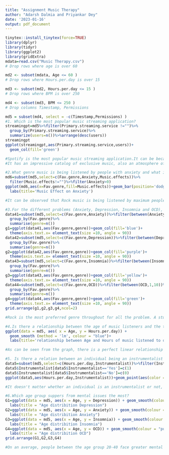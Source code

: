 ---
title: "Assignment Music Therapy"
author: "Adarsh Dalmia and Priyankar Dey"
date: '2023-01-16'
output: pdf_document
---

```{r}
tinytex::install_tinytex(force=TRUE)
library(dplyr)
library(tidyr)
library(ggplot2)
library(gridExtra)
mdata=read.csv("Music Therapy.csv")
# Drop rows where age is over 60

md2 <- subset(mdata, Age <= 60 )
# Drop rows where Hours.per.day is over 15

md3 <- subset(md2, Hours.per.day <= 15 )
# Drop rows where BPM is over 250

md4 <- subset(md3, BPM <= 250 )
# Drop columns Timestamp, Permissions

md5 = subset(md4, select = -c(Timestamp,Permissions) )
#1. Which is the most popular music streaming application?
streamingpt=md5%>%filter(Primary.streaming.service !="")%>%
  group_by(Primary.streaming.service)%>%
  summarize(users=n())%>%arrange(desc(users))
streamingpt
ggplot(streamingpt,aes(Primary.streaming.service,users))+
  geom_col(fill='green')

#Spotify is the most popular music streaming application.It can be because Spotify is the most innovative and captivating application.
#It has an impressive catalog of exclusive music, also an atmosphere of "no limits" - something many other competitors fail to offer.

#2.What genre music is being listened by people with anxiety and what is the impact of the different genres on the indiviuals.
md6=subset(md5,select=c(Fav.genre,Anxiety,Music.effects))%>%
  filter(Music.effects!="")%>%filter(Anxiety>0)
ggplot(md6,aes(x=Fav.genre,fill=Music.effects))+geom_bar(position='dodge')+
  labs(title='Music Effect on Anxiety')

#It can be observed that Rock music is being listened by maximum people. and It can also be seen that maximum people's condition also improve by the same.

#3.For the different problems (Anxiety, Depression, Insomnia and OCD), which are the most favourite genre.
data41=subset(md5,select=c(Fav.genre,Anxiety))%>%filter(between(Anxiety,1,10))%>%
  group_by(Fav.genre)%>%
  summarise(genre=n())
g1=ggplot(data41,aes(Fav.genre,genre))+geom_col(fill='blue')+
  theme(axis.text.x= element_text(size =10, angle = 90))
data42=subset(md5,select=c(Fav.genre,Depression))%>%filter(between(Depression,1,10))%>%
  group_by(Fav.genre)%>%
  summarise(genre=n())
g2=ggplot(data42,aes(Fav.genre,genre))+geom_col(fill='purple')+
  theme(axis.text.x= element_text(size =10, angle = 90))
data43=subset(md5,select=c(Fav.genre,Insomnia))%>%filter(between(Insomnia,1,10))%>%
  group_by(Fav.genre)%>%
  summarise(genre=n())
g3=ggplot(data43,aes(Fav.genre,genre))+geom_col(fill='yellow')+
  theme(axis.text.x= element_text(size =10, angle = 90))
data44=subset(md5,select=c(Fav.genre,OCD))%>%filter(between(OCD,1,10))%>%
  group_by(Fav.genre)%>%
  summarise(genre=n())
g4=ggplot(data44,aes(Fav.genre,genre))+geom_col(fill='green')+
  theme(axis.text.x= element_text(size =10, angle = 90))
grid.arrange(g1,g2,g3,g4,ncol=2)

#Rock is the most preferred genre throughout for all the problem. A study reveals that the genre of music that has the most suicides is rock music. This is likely because rock music often deals with dark and depressing topics, such as death, loss, and betrayal. Rock music can also be very aggressive and angsty, which can contribute to feelings of hopelessness and despair.

#4.Is there a relationship between the age of music listeners and the time they spend listening to music?
ggplot(data = md5, aes( x = Age, y = Hours.per.day)) +
  geom_smooth (method = 'lm', colour = "blue")+
  labs(title='relationship between Age and Hours of music listened to daily')

#As can be seen from the graph, there is a perfect linear relationship between the the age and the time dedicated to music. As age increases, the time contributed to listening to music decreases.

#5. Is there a relation between an individual being an instrumentalist and them listening to music?
data5=subset(md5,select=c(Hours.per.day,Instrumentalist))%>%filter(Instrumentalist!="")
data5$Instrumentalist[data5$Instrumentalist=='Yes']=c(1)
data5$Instrumentalist[data5$Instrumentalist=='No']=c(0)
ggplot(data5,aes(Hours.per.day,Instrumentalist))+geom_point(aes(color = Instrumentalist))

#It doesn't matter whether an individual is an instrumentalist or not, the hours dedicated to listening to music is evenly psread between the two categories.

#6.Which age group suppers from mental issues the most?
G1=ggplot(data = md5, aes(x = Age, y = Depression)) + geom_smooth(colour = "purple") +
  labs(title = "Age distribition Depression")
G2=ggplot(data = md5, aes(x = Age, y = Anxiety)) + geom_smooth(colour = "purple") + 
  labs(title = "Age distribition Anxiety")
G3=ggplot(data = md5, aes(x = Age, y = Insomnia)) + geom_smooth(colour = "purple") + 
  labs(title = "Age distribition Insomnia")
G4=ggplot(data = md5, aes(x = Age, y = OCD)) + geom_smooth(colour = "purple") + 
  labs(title = "Age distribition OCD")
grid.arrange(G1,G2,G3,G4)

#On an average, people between the age group 20-40 face greater mental issues as compared to other age groups. This is probably because this the prime time of an individual's life when they become responsible and step out into a more competitive world. Greater challenges often create mental stress and other related issues.
```


